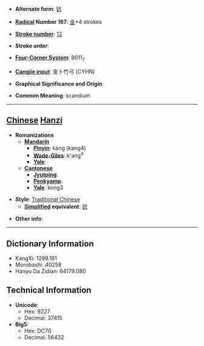 * '''Alternate form''': [[钪]]

* '''[[Wiktionary:Chinese radical index| Radical]] Number 167''': [[Wiktionary:Chinese radical index 金|金]]+4 strokes

* '''[[Wiktionary:Chinese total strokes index|Stroke number]]''': [[Wiktionary:Chinese total strokes index 12|12]]

* '''Stroke order''': 

* '''[[Wiktionary:Chinese four corner index|Four-Corner System]]''': 8011<sub>7</sub>

* '''[[Wiktionary:Chinese Cangjie index|Cangjie input]]''': 金卜竹弓 (CYHN)

* '''Graphical Significance and Origin''': 

* '''Common Meaning''': scandium

----

== [[Chinese]] [[Hanzi]] ==

* '''Romanizations'''
** '''[[Mandarin]]'''
*** '''[[Pinyin]]''': kàng (kang4)
*** '''[[Wade-Giles]]''': k'ang<sup>4</sup>
*** '''[[Yale]]''': 
** '''[[Cantonese]]'''
*** '''[[Jyutping]]''':
*** '''[[Penkyamp]]''': 
*** '''[[Yale]]''': kong3

* '''Style''': [[Traditional Chinese]] 
** '''[[Simplified Chinese|Simplified]] equivalent''': [[钪]]

* '''Other info''': 

----

== Dictionary Information ==

* KangXi: 1299.191
* Morobashi: 40258
* Hanyu Da Zidian: 64179.080

== Technical Information ==

* '''Unicode''':
** Hex: 9227
** Decimal: 37415
* '''Big5''':
** Hex: DC70
** Decimal: 56432